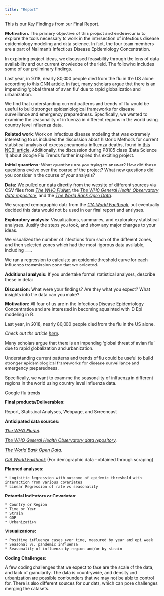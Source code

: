 ```yaml
---
title: "Report"
---
```


This is our Key Findings from our Final Report. 

**Motivation:**
The primary objective of this project and endeavour is to explore the tools necessary to work in the intersection of infectious disease epidemiology modeling and data science. In fact, the four team members are a part of Mailman's Infectious Disease Epidemiology Concentration. 

In exploring project ideas, we discussed feasability through the lens of data availability and our current knowledge of the field. The following includes some of our preliminary findings. 

Last year, in 2018, nearly 80,000 people died from the flu in the US alone according to [this CNN article](https://www.cnn.com/2018/09/26/health/flu-deaths-2017--2018-cdc-bn/index.html). In fact, many scholars argue that there is an impending 'global threat of avian flu' due to rapid globalization and urbanization. 

We find that understanding current patterns and trends of flu would be useful to build stronger epidemiological frameworks for disease surveillance and emergency preparedness. Specifically, we wanted to examime the seasonality of inlfuenza in different regions in the world using country level influenza data.  

**Related work:** 
Work on infectious disease modeling that was extremely interesting to us included the discussion about historic Methods for current statistical analysis of excess pneumonia-influenza deaths, found in [this NCBI article](https://www.ncbi.nlm.nih.gov/pmc/articles/PMC1915276/). Additionally, the discussion during P8105 class (Data Science 1) about Google Flu Trends further inspired this exciting project. 

**Initial questions:**
What questions are you trying to answer? How did these questions evolve over the course of the project? What new questions did you consider in the course of your analysis?

**Data:**
We pulled our data directly from the website of different sources via CSV files from _[The WHO FluNet](http://apps.who.int/flumart/Default?ReportNo=12)_, the _[The WHO General Health Observatory data repository](http://apps.who.int/gho/data/node.main.HWF10?lang=en)_, and the _[The World Bank Open Data](http://apps.who.int/gho/data/node.main.HWF10?lang=en)_. 

We scraped demographic data from the _[CIA World Factbook](https://www.cia.gov/library/publications/the-world-factbook/)_, but eventually decided this data would not be used in our final report and analyses. 

**Exploratory analysis:** 
Visualizations, summaries, and exploratory statistical analyses. Justify the steps you took, and show any major changes to your ideas.

We visualized the number of infections from each of the different zones, and then selected zones which had the most rigorous data available, including ___. 

We ran a regression to calculate an epidemic threshold curve for each influenza transmission zone that we selected. 

**Additional analysis:** 
If you undertake formal statistical analyses, describe these in detail

**Discussion:** 
What were your findings? Are they what you expect? What insights into the data can you make?

**Motivation:** 
All four of us are in the Infectious Disease Epidemiology Concentration and are interested in becoming aquainted with ID Epi modeling in R. 

Last year, in 2018, nearly 80,000 people died from the flu in the US alone. 

_Check out the article [here](https://www.cnn.com/2018/09/26/health/flu-deaths-2017--2018-cdc-bn/index.html)._

Many scholars argue that there is an impending 'global threat of avian flu' due to rapid globalization and urbanization. 

Understanding current patterns and trends of flu could be useful to build stronger epidemiological frameworks for disease surveillance and emergency preparedness. 

Specifically, we want to examime the seasonality of inlfuenza in different regions in the world using country level influenza data.  

Google flu trends

**Final products/Deliverables:**

Report, Statistical Analyses, Webpage, and Screencast

**Anticipated data sources:** 

_[The WHO FluNet](http://apps.who.int/flumart/Default?ReportNo=12)._

_[The WHO General Health Observatory data repository](http://apps.who.int/gho/data/node.main.HWF10?lang=en)._

_[The World Bank Open Data](http://apps.who.int/gho/data/node.main.HWF10?lang=en)._

_[CIA World Factbook](https://www.cia.gov/library/publications/the-world-factbook/)_ (For demographic data - obtained through scraping)

**Planned analyses:**

    * Logisitic Regression with outcome of epidemic threshold with interaction from various covariates
    * Linear Regression of rate vs seasonality
  
**Potential Indicators or Covariates:**

    * Country or Region
    * Time or Year
    * Strain
    * GDP
    * Urbanization
    
**Visualizations:**

    * Positive influenza cases over time, measured by year and epi week
    * Seasonal vs. pandemic influenza 
    * Seasonality of influenza by region and/or by strain
    
**Coding Challenges:**

A few coding challenges that we expect to face are the scale of the data, and lack of granularity.  The data is countrywide, and density and urbanization are possible confounders that we may not be able to control for.  There is also different sources for our data, which can pose challenges merging the datasets.  